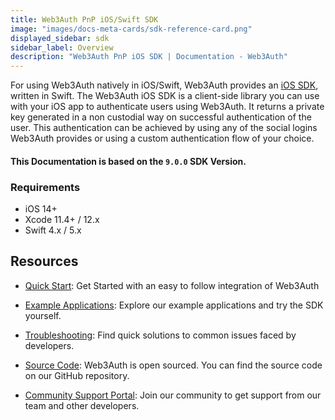 ```yaml
---
title: Web3Auth PnP iOS/Swift SDK
image: "images/docs-meta-cards/sdk-reference-card.png"
displayed_sidebar: sdk
sidebar_label: Overview
description: "Web3Auth PnP iOS SDK | Documentation - Web3Auth"
---
```


For using Web3Auth natively in iOS/Swift, Web3Auth provides an
[iOS SDK](https://github.com/Web3Auth/web3auth-swift-sdk), written in Swift. The Web3Auth iOS SDK is
a client-side library you can use with your iOS app to authenticate users using Web3Auth. It returns
a private key generated in a non custodial way on successful authentication of the user. This
authentication can be achieved by using any of the social logins Web3Auth provides or using a custom
authentication flow of your choice.

#### This Documentation is based on the `9.0.0` SDK Version.

### Requirements

- iOS 14+
- Xcode 11.4+ / 12.x
- Swift 4.x / 5.x

## Resources

- [Quick Start](/quick-start?product=PNP&sdk=PNP_IOS&framework=IOS&stepIndex=0): Get Started with an
  easy to follow integration of Web3Auth

- [Example Applications](/examples?product=Plug+and+Play&sdk=Plug+and+Play+iOS+SDK): Explore our
  example applications and try the SDK yourself.

- [Troubleshooting](/troubleshooting): Find quick solutions to common issues faced by developers.

- [Source Code](https://github.com/Web3Auth/web3auth-swift-sdk): Web3Auth is open sourced. You can
  find the source code on our GitHub repository.

- [Community Support Portal](https://web3auth.io/community/c/help-pnp/pnp-ios/17): Join our
  community to get support from our team and other developers.
